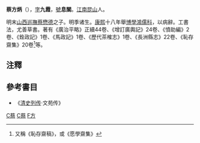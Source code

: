 '''蔡方炳'''（{{bd|1626年||1709年||catIdx=C,蔡}}），[[表字|字]]'''九霞'''，[[號|號]]'''息關'''。[[江南|江南]][[昆山|昆山]]人。

明末[[山西巡撫|山西巡撫]][[蔡懋德|蔡懋德]]之子。明季诸生。[[康熙|康熙]]十八年舉[[博學鴻儒科|博學鴻儒科]]，以病辭。工書法，尤善草書。著有《廣治平略》正續44卷、《增訂廣輿記》24卷、《憤助編》2卷、《銓政記》1卷、《馬政記》1卷、《歷代茶榷志》1卷、《長洲縣志》22卷、《恥存齋集》20卷<ref>又稱《恥存齋稿》，或《愿學齋集》</ref>等。

==注釋==
<references/>

==參考書目==
* 《[[清史列传|清史列传]]·文苑传》

[[Category:清朝作家|C蔡]]
[[Category:昆山人|C蔡]]
[[Category:蔡姓|F方]]